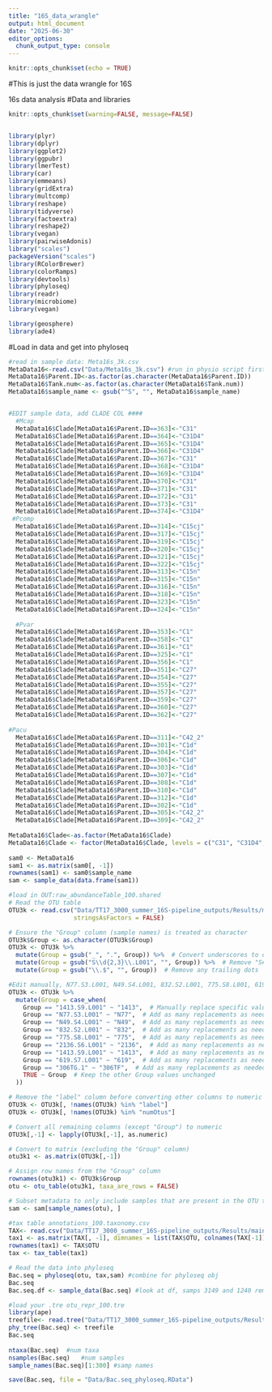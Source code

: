 ```yaml
---
title: "16S_data_wrangle"
output: html_document
date: "2025-06-30"
editor_options: 
  chunk_output_type: console
---
```


```r
knitr::opts_chunk$set(echo = TRUE)
```

#This is just the data wrangle for 16S

16s data analysis
#Data and libraries
```r
knitr::opts_chunk$set(warning=FALSE, message=FALSE)


library(plyr) 
library(dplyr)
library(ggplot2)
library(ggpubr)
library(lmerTest)
library(car)
library(emmeans)
library(gridExtra)
library(multcomp)
library(reshape)
library(tidyverse)
library(factoextra)
library(reshape2)
library(vegan) 
library(pairwiseAdonis)
library("scales")
packageVersion("scales")
library(RColorBrewer)
library(colorRamps)
library(devtools)
library(phyloseq)
library(readr)
library(microbiome)
library(vegan)

library(geosphere)
library(ade4)
```

#Load in data and get into phyloseq
```r
#read in sample data: Meta16s_3k.csv
MetaData16<-read.csv("Data/Meta16s_3k.csv") #run in physio script first
MetaData16$Parent.ID<-as.factor(as.character(MetaData16$Parent.ID))
MetaData16$Tank.num<-as.factor(as.character(MetaData16$Tank.num))
MetaData16$sample_name <- gsub("^S", "", MetaData16$sample_name)


#EDIT sample data, add CLADE COL ####
  #Mcap
  MetaData16$Clade[MetaData16$Parent.ID==363]<-"C31"
  MetaData16$Clade[MetaData16$Parent.ID==364]<-"C31D4"
  MetaData16$Clade[MetaData16$Parent.ID==365]<-"C31D4"
  MetaData16$Clade[MetaData16$Parent.ID==366]<-"C31D4"
  MetaData16$Clade[MetaData16$Parent.ID==367]<-"C31"
  MetaData16$Clade[MetaData16$Parent.ID==368]<-"C31D4"
  MetaData16$Clade[MetaData16$Parent.ID==369]<-"C31D4"
  MetaData16$Clade[MetaData16$Parent.ID==370]<-"C31"
  MetaData16$Clade[MetaData16$Parent.ID==371]<-"C31"
  MetaData16$Clade[MetaData16$Parent.ID==372]<-"C31"
  MetaData16$Clade[MetaData16$Parent.ID==373]<-"C31"
  MetaData16$Clade[MetaData16$Parent.ID==374]<-"C31D4"
 #Pcomp
  MetaData16$Clade[MetaData16$Parent.ID==314]<-"C15cj"
  MetaData16$Clade[MetaData16$Parent.ID==317]<-"C15cj"
  MetaData16$Clade[MetaData16$Parent.ID==319]<-"C15cj"
  MetaData16$Clade[MetaData16$Parent.ID==320]<-"C15cj"
  MetaData16$Clade[MetaData16$Parent.ID==321]<-"C15cj"
  MetaData16$Clade[MetaData16$Parent.ID==322]<-"C15cj"
  MetaData16$Clade[MetaData16$Parent.ID==313]<-"C15n"
  MetaData16$Clade[MetaData16$Parent.ID==315]<-"C15n"
  MetaData16$Clade[MetaData16$Parent.ID==316]<-"C15n"
  MetaData16$Clade[MetaData16$Parent.ID==318]<-"C15n"
  MetaData16$Clade[MetaData16$Parent.ID==323]<-"C15n"
  MetaData16$Clade[MetaData16$Parent.ID==324]<-"C15n"
  
  #Pvar
  MetaData16$Clade[MetaData16$Parent.ID==353]<-"C1"
  MetaData16$Clade[MetaData16$Parent.ID==358]<-"C1"
  MetaData16$Clade[MetaData16$Parent.ID==361]<-"C1"
  MetaData16$Clade[MetaData16$Parent.ID==325]<-"C1"
  MetaData16$Clade[MetaData16$Parent.ID==356]<-"C1"
  MetaData16$Clade[MetaData16$Parent.ID==351]<-"C27"
  MetaData16$Clade[MetaData16$Parent.ID==354]<-"C27"
  MetaData16$Clade[MetaData16$Parent.ID==355]<-"C27"
  MetaData16$Clade[MetaData16$Parent.ID==357]<-"C27"
  MetaData16$Clade[MetaData16$Parent.ID==359]<-"C27"
  MetaData16$Clade[MetaData16$Parent.ID==360]<-"C27"
  MetaData16$Clade[MetaData16$Parent.ID==362]<-"C27"
  
#Pacu
  MetaData16$Clade[MetaData16$Parent.ID==311]<-"C42_2"
  MetaData16$Clade[MetaData16$Parent.ID==301]<-"C1d"
  MetaData16$Clade[MetaData16$Parent.ID==304]<-"C1d"
  MetaData16$Clade[MetaData16$Parent.ID==306]<-"C1d"
  MetaData16$Clade[MetaData16$Parent.ID==303]<-"C1d"
  MetaData16$Clade[MetaData16$Parent.ID==307]<-"C1d"
  MetaData16$Clade[MetaData16$Parent.ID==308]<-"C1d"
  MetaData16$Clade[MetaData16$Parent.ID==310]<-"C1d"
  MetaData16$Clade[MetaData16$Parent.ID==312]<-"C1d"
  MetaData16$Clade[MetaData16$Parent.ID==302]<-"C1d"
  MetaData16$Clade[MetaData16$Parent.ID==305]<-"C42_2"
  MetaData16$Clade[MetaData16$Parent.ID==309]<-"C42_2"
  
MetaData16$Clade<-as.factor(MetaData16$Clade)
MetaData16$Clade <- factor(MetaData16$Clade, levels = c("C31", "C31D4", "C15cj","C15n","C1","C27","C1d","C42_2"))
  
sam0 <- MetaData16
sam1 <- as.matrix(sam0[, -1])
rownames(sam1) <- sam0$sample_name
sam <- sample_data(data.frame(sam1))

#load in OUT:raw_abundanceTable_100.shared
# Read the OTU table
OTU3k <- read.csv("Data/TT17_3000_summer_16S-pipeline_outputs/Results/main/details/abundance_table_100.shared.csv",
                  stringsAsFactors = FALSE)

# Ensure the "Group" column (sample names) is treated as character
OTU3k$Group <- as.character(OTU3k$Group)
OTU3k <- OTU3k %>%
  mutate(Group = gsub("_", ".", Group)) %>%  # Convert underscores to dots
  mutate(Group = gsub("S\\d{2,3}\\.L001", "", Group)) %>%  # Remove "S###.L001" or "S##.L001"
  mutate(Group = gsub("\\.$", "", Group))  # Remove any trailing dots

#Edit manually, N77.S3.L001, N49.S4.L001, 832.S2.L001, 775.S8.L001, 619.S7.L001, 2136.S6.L001, 1413.S9.L001, 
OTU3k <- OTU3k %>%
  mutate(Group = case_when(
    Group == "1413.S9.L001" ~ "1413",  # Manually replace specific value
    Group == "N77.S3.L001" ~ "N77",  # Add as many replacements as needed
    Group == "N49.S4.L001" ~ "N49",  # Add as many replacements as needed
    Group == "832.S2.L001" ~ "832",  # Add as many replacements as needed
    Group == "775.S8.L001" ~ "775",  # Add as many replacements as needed
    Group == "2136.S6.L001" ~ "2136",  # Add as many replacements as needed
    Group == "1413.S9.L001" ~ "1413",  # Add as many replacements as needed
    Group == "619.S7.L001" ~ "619",  # Add as many replacements as needed
    Group == "306TG.1" ~ "306TF",  # Add as many replacements as needed
    TRUE ~ Group  # Keep the other Group values unchanged
  ))

# Remove the "label" column before converting other columns to numeric
OTU3k <- OTU3k[, !names(OTU3k) %in% "label"]
OTU3k <- OTU3k[, !names(OTU3k) %in% "numOtus"]

# Convert all remaining columns (except "Group") to numeric
OTU3k[,-1] <- lapply(OTU3k[,-1], as.numeric)  

# Convert to matrix (excluding the "Group" column)
otu3k1 <- as.matrix(OTU3k[,-1])  

# Assign row names from the "Group" column
rownames(otu3k1) <- OTU3k$Group  
otu <- otu_table(otu3k1, taxa_are_rows = FALSE)

# Subset metadata to only include samples that are present in the OTU table
sam <- sam[sample_names(otu), ]

#tax table annotations_100.taxonomy.csv
TAX<- read.csv("Data/TT17_3000_summer_16S-pipeline_outputs/Results/main/details/annotations_100.taxonomy.csv", colClasses = "character")
tax1 <- as.matrix(TAX[, -1], dimnames = list(TAX$OTU, colnames(TAX[-1])))
rownames(tax1) <- TAX$OTU
tax <- tax_table(tax1)

# Read the data into phyloseq
Bac.seq = phyloseq(otu, tax,sam) #combine for phyloseq obj
Bac.seq
Bac.seq.df <- sample_data(Bac.seq) #look at df, samps 3149 and 1240 remove (no tissue)

#load your .tre otu_repr_100.tre
library(ape)
treefile<- read.tree("Data/TT17_3000_summer_16S-pipeline_outputs/Results/postprocessing/unifrac/otu_repr_100.tre")
phy_tree(Bac.seq) <- treefile
Bac.seq
    
ntaxa(Bac.seq)  #num taxa
nsamples(Bac.seq)   #num samples
sample_names(Bac.seq)[1:300] #samp names

save(Bac.seq, file = "Data/Bac.seq_phyloseq.RData")

```
